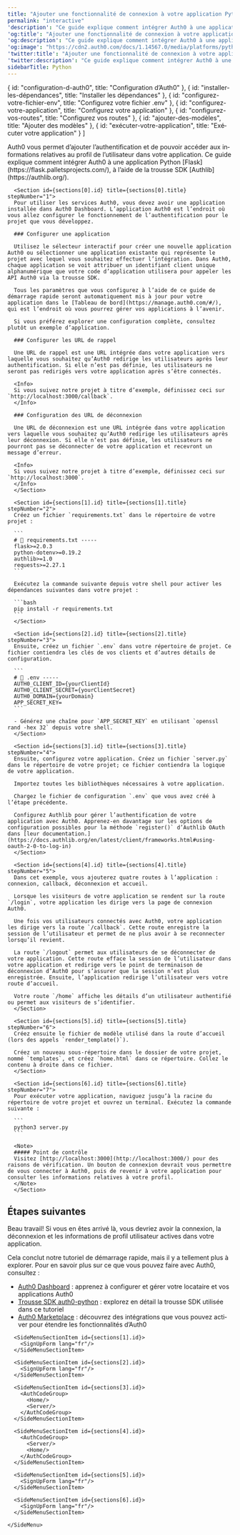 ```yaml
---
title: "Ajouter une fonctionnalité de connexion à votre application Python Flask"
permalink: "interactive"
'description': "Ce guide explique comment intégrer Auth0 à une application PythonºFlask, à l’aide de la trousse SDK Authlib."
'og:title': "Ajouter une fonctionnalité de connexion à votre application Python Flask"
'og:description': "Ce guide explique comment intégrer Auth0 à une application PythonºFlask, à l’aide de la trousse SDK Authlib."
'og:image': "https://cdn2.auth0.com/docs/1.14567.0/media/platforms/python.png"
'twitter:title': "Ajouter une fonctionnalité de connexion à votre application Python Flask"
'twitter:description': "Ce guide explique comment intégrer Auth0 à une application PythonºFlask, à l’aide de la trousse SDK Authlib."
sidebarTitle: Python
---
```





<QuickstartButtons githubLink="https://github.com/auth0-samples/auth0-python-web-app/tree/master/01-Login" lang="fr-ca" />

  { id: "configuration-d-auth0", title: "Configuration d’Auth0" },
  { id: "installer-les-dépendances", title: "Installer les dépendances" },
  { id: "configurez-votre-fichier-env", title: "Configurez votre fichier .env" },
  { id: "configurez-votre-application", title: "Configurez votre application" },
  { id: "configurez-vos-routes", title: "Configurez vos routes" },
  { id: "ajouter-des-modèles", title: "Ajouter des modèles" },
  { id: "exécuter-votre-application", title: "Exécuter votre application" }
]

<Recipe>
  <Content>
    Auth0 vous permet d’ajouter l’authentification et de pouvoir accéder aux informations relatives au profil de l’utilisateur dans votre application. Ce guide explique comment intégrer Auth0 à une application Python [Flask](https://flask.palletsprojects.com/), à l’aide de la trousse SDK [Authlib](https://authlib.org/).

      <Section id={sections[0].id} title={sections[0].title} stepNumber="1">
      Pour utiliser les services Auth0, vous devez avoir une application installée dans Auth0 Dashboard. L’application Auth0 est l’endroit où vous allez configurer le fonctionnement de l’authentification pour le projet que vous développez.

      ### Configurer une application

      Utilisez le sélecteur interactif pour créer une nouvelle application Auth0 ou sélectionner une application existante qui représente le projet avec lequel vous souhaitez effectuer l’intégration. Dans Auth0, chaque application se voit attribuer un identifiant client unique alphanumérique que votre code d’application utilisera pour appeler les API Auth0 via la trousse SDK.

      Tous les paramètres que vous configurez à l’aide de ce guide de démarrage rapide seront automatiquement mis à jour pour votre application dans le [Tableau de bord](https://manage.auth0.com/#/), qui est l’endroit où vous pourrez gérer vos applications à l’avenir.

      Si vous préférez explorer une configuration complète, consultez plutôt un exemple d’application.

      ### Configurer les URL de rappel

      Une URL de rappel est une URL intégrée dans votre application vers laquelle vous souhaitez qu’Auth0 redirige les utilisateurs après leur authentification. Si elle n’est pas définie, les utilisateurs ne seront pas redirigés vers votre application après s’être connectés.

      <Info>
      Si vous suivez notre projet à titre d’exemple, définissez ceci sur `http://localhost:3000/callback`.
      </Info>

      ### Configuration des URL de déconnexion

      Une URL de déconnexion est une URL intégrée dans votre application vers laquelle vous souhaitez qu’Auth0 redirige les utilisateurs après leur déconnexion. Si elle n’est pas définie, les utilisateurs ne pourront pas se déconnecter de votre application et recevront un message d’erreur.

      <Info>
      Si vous suivez notre projet à titre d’exemple, définissez ceci sur `http://localhost:3000`.
      </Info>
      </Section>

      <Section id={sections[1].id} title={sections[1].title} stepNumber="2">
      Créez un fichier `requirements.txt` dans le répertoire de votre projet :

      ```
      # 📁 requirements.txt -----
      flask>=2.0.3
      python-dotenv>=0.19.2
      authlib>=1.0
      requests>=2.27.1
      ```

      Exécutez la commande suivante depuis votre shell pour activer les dépendances suivantes dans votre projet :

      ```bash
      pip install -r requirements.txt
      ```
      </Section>

      <Section id={sections[2].id} title={sections[2].title} stepNumber="3">
      Ensuite, créez un fichier `.env` dans votre répertoire de projet. Ce fichier contiendra les clés de vos clients et d’autres détails de configuration.

      ```
      # 📁 .env -----
      AUTH0_CLIENT_ID={yourClientId}
      AUTH0_CLIENT_SECRET={yourClientSecret}
      AUTH0_DOMAIN={yourDomain}
      APP_SECRET_KEY=
      ```

      - Générez une chaîne pour `APP_SECRET_KEY` en utilisant `openssl rand -hex 32` depuis votre shell.
      </Section>

      <Section id={sections[3].id} title={sections[3].title} stepNumber="4">
      Ensuite, configurez votre application. Créez un fichier `server.py` dans le répertoire de votre projet; ce fichier contiendra la logique de votre application.

      Importez toutes les bibliothèques nécessaires à votre application.

      Chargez le fichier de configuration `.env` que vous avez créé à l’étape précédente.

      Configurez Authlib pour gérer l’authentification de votre application avec Auth0. Apprenez-en davantage sur les options de configuration possibles pour la méthode `register()` d’Authlib OAuth dans [leur documentation.](https://docs.authlib.org/en/latest/client/frameworks.html#using-oauth-2-0-to-log-in)
      </Section>

      <Section id={sections[4].id} title={sections[4].title} stepNumber="5">
      Dans cet exemple, vous ajouterez quatre routes à l’application : connexion, callback, déconnexion et accueil.

      Lorsque les visiteurs de votre application se rendent sur la route `/login`, votre application les dirige vers la page de connexion Auth0.

      Une fois vos utilisateurs connectés avec Auth0, votre application les dirige vers la route `/callback`. Cette route enregistre la session de l’utilisateur et permet de ne plus avoir à se reconnecter lorsqu’il revient.

      La route `/logout` permet aux utilisateurs de se déconnecter de votre application. Cette route efface la session de l’utilisateur dans votre application et redirige vers le point de terminaison de déconnexion d’Auth0 pour s’assurer que la session n’est plus enregistrée. Ensuite, l’application redirige l’utilisateur vers votre route d’accueil.

      Votre route `/home` affiche les détails d’un utilisateur authentifié ou permet aux visiteurs de s’identifier.
      </Section>

      <Section id={sections[5].id} title={sections[5].title} stepNumber="6">
      Créez ensuite le fichier de modèle utilisé dans la route d’accueil (lors des appels `render_template()`).

      Créez un nouveau sous-répertoire dans le dossier de votre projet, nommé `templates`, et créez `home.html` dans ce répertoire. Collez le contenu à droite dans ce fichier.
      </Section>

      <Section id={sections[6].id} title={sections[6].title} stepNumber="7">
      Pour exécuter votre application, naviguez jusqu’à la racine du répertoire de votre projet et ouvrez un terminal. Exécutez la commande suivante :

      ```
      python3 server.py
      ```

      <Note>
      ##### Point de contrôle
      Visitez [http://localhost:3000](http://localhost:3000/) pour des raisons de vérification. Un bouton de connexion devrait vous permettre de vous connecter à Auth0, puis de revenir à votre application pour consulter les informations relatives à votre profil.
      </Note>
      </Section>

## Étapes suivantes

Beau travail! Si vous en êtes arrivé là, vous devriez avoir la connexion, la déconnexion et les informations de profil utilisateur actives dans votre application.

Cela conclut notre tutoriel de démarrage rapide, mais il y a tellement plus à explorer. Pour en savoir plus sur ce que vous pouvez faire avec Auth0, consultez :

*   [Auth0 Dashboard](https://manage.auth0.com/#) : apprenez à configurer et gérer votre locataire et vos applications Auth0
*   [Trousse SDK auth0-python](https://github.com/auth0/auth0-python) : explorez en détail la trousse SDK utilisée dans ce tutoriel
*   [Auth0 Marketplace](https://marketplace.auth0.com/) : découvrez des intégrations que vous pouvez activer pour étendre les fonctionnalités d’Auth0
  </Content>

  <SideMenu sections={sections}>
      <SideMenuSectionItem id={sections[0].id}>
        <SignUpForm lang="fr"/>
      </SideMenuSectionItem>

      <SideMenuSectionItem id={sections[1].id}>
        <SignUpForm lang="fr"/>
      </SideMenuSectionItem>

      <SideMenuSectionItem id={sections[2].id}>
        <SignUpForm lang="fr"/>
      </SideMenuSectionItem>

      <SideMenuSectionItem id={sections[3].id}>
        <AuthCodeGroup>
          <Home/>
          <Server/>
        </AuthCodeGroup>
      </SideMenuSectionItem>

      <SideMenuSectionItem id={sections[4].id}>
        <AuthCodeGroup>
          <Server/>
          <Home/>
        </AuthCodeGroup>
      </SideMenuSectionItem>

      <SideMenuSectionItem id={sections[5].id}>
        <SignUpForm lang="fr"/>
      </SideMenuSectionItem>

      <SideMenuSectionItem id={sections[6].id}>
        <SignUpForm lang="fr"/>
      </SideMenuSectionItem>

    </SideMenu>
</Recipe>
